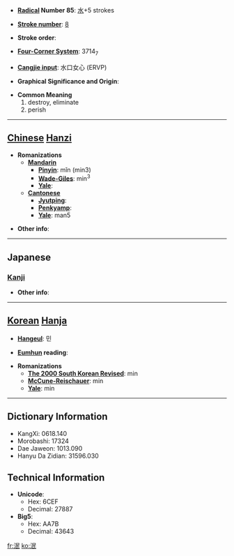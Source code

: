 * '''[[Wiktionary:Chinese radical index| Radical]] Number 85''': [[Wiktionary:Chinese radical index 水|水]]+5 strokes

* '''[[Wiktionary:Chinese total strokes index|Stroke number]]''': [[Wiktionary:Chinese total strokes index 8|8]]

* '''Stroke order''': 

* '''[[Wiktionary:Chinese four corner index|Four-Corner System]]''': 3714<sub>7</sub>

* '''[[Wiktionary:Chinese Cangjie index|Cangjie input]]''': 水口女心 (ERVP)

* '''Graphical Significance and Origin''': 

* '''Common Meaning'''
*#destroy, eliminate
*# perish


----

== [[Chinese]] [[Hanzi]] ==

* '''Romanizations'''
** '''[[Mandarin]]'''
*** '''[[Pinyin]]''': mǐn (min3)
*** '''[[Wade-Giles]]''': min<sup>3</sup>
*** '''[[Yale]]''': 
** '''[[Cantonese]]'''
*** '''[[Jyutping]]''':
*** '''[[Penkyamp]]''': 
*** '''[[Yale]]''': man5

* '''Other info''': 

----

==Japanese==
===[[Kanji]]===
{{kanji|on readings=[[びん]] (bin), [[べん]] (ben), [[みん]] (min)
|kun readings=[[ほろびる]] (horobiru)
}}

* '''Other info''':  

----

== [[Korean]] [[Hanja]] ==

* '''[[Hangeul]]''': 민

* '''[[Eumhun]] reading''': 

* '''Romanizations'''
** '''[[The 2000 South Korean Revised Romanization|The 2000 South Korean Revised]]''': min
** '''[[McCune-Reischauer]]''': min
** '''[[Yale]]''': min

----

== Dictionary Information ==

* KangXi: 0618.140
* Morobashi: 17324
* Dae Jaweon: 1013.090
* Hanyu Da Zidian: 31596.030

== Technical Information ==

* '''Unicode''':
** Hex: 6CEF
** Decimal: 27887
* '''Big5''':
** Hex: AA7B
** Decimal: 43643

[[fr:泯]]
[[ko:泯]]